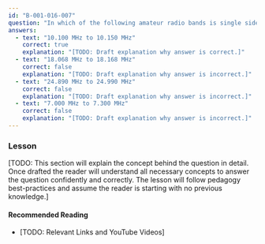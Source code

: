 ```yaml
---
id: "B-001-016-007"
question: "In which of the following amateur radio bands is single sideband prohibited?"
answers:
  - text: "10.100 MHz to 10.150 MHz"
    correct: true
    explanation: "[TODO: Draft explanation why answer is correct.]"
  - text: "18.068 MHz to 18.168 MHz"
    correct: false
    explanation: "[TODO: Draft explanation why answer is incorrect.]"
  - text: "24.890 MHz to 24.990 MHz"
    correct: false
    explanation: "[TODO: Draft explanation why answer is incorrect.]"
  - text: "7.000 MHz to 7.300 MHz"
    correct: false
    explanation: "[TODO: Draft explanation why answer is incorrect.]"
---
```


### Lesson

[TODO: This section will explain the concept behind the question in detail. Once drafted the reader will understand all necessary concepts to answer the question confidently and correctly. The lesson will follow pedagogy best-practices and assume the reader is starting with no previous knowledge.]

#### Recommended Reading

- [TODO: Relevant Links and YouTube Videos]
